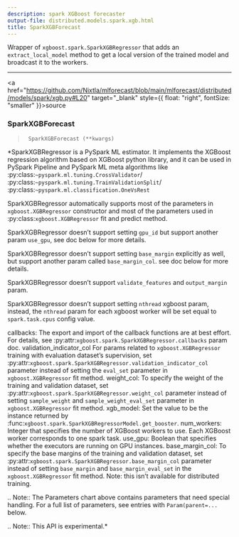```yaml
---
description: spark XGBoost forecaster
output-file: distributed.models.spark.xgb.html
title: SparkXGBForecast
---
```



Wrapper of `xgboost.spark.SparkXGBRegressor` that adds an
`extract_local_model` method to get a local version of the trained model
and broadcast it to the workers.

------------------------------------------------------------------------

<a
href="https://github.com/Nixtla/mlforecast/blob/main/mlforecast/distributed/models/spark/xgb.py#L20"
target="_blank" style={{ float: "right", fontSize: "smaller" }}>source</a>

### SparkXGBForecast

> ``` text
>  SparkXGBForecast (**kwargs)
> ```

\*SparkXGBRegressor is a PySpark ML estimator. It implements the XGBoost
regression algorithm based on XGBoost python library, and it can be used
in PySpark Pipeline and PySpark ML meta algorithms like
:py:class:`~pyspark.ml.tuning.CrossValidator`/
:py:class:`~pyspark.ml.tuning.TrainValidationSplit`/
:py:class:`~pyspark.ml.classification.OneVsRest`

SparkXGBRegressor automatically supports most of the parameters in
`xgboost.XGBRegressor` constructor and most of the parameters used in
:py:class:`xgboost.XGBRegressor` fit and predict method.

SparkXGBRegressor doesn’t support setting `gpu_id` but support another
param `use_gpu`, see doc below for more details.

SparkXGBRegressor doesn’t support setting `base_margin` explicitly as
well, but support another param called `base_margin_col`. see doc below
for more details.

SparkXGBRegressor doesn’t support `validate_features` and
`output_margin` param.

SparkXGBRegressor doesn’t support setting `nthread` xgboost param,
instead, the `nthread` param for each xgboost worker will be set equal
to `spark.task.cpus` config value.

callbacks: The export and import of the callback functions are at best
effort. For details, see
:py:attr:`xgboost.spark.SparkXGBRegressor.callbacks` param doc.
validation_indicator_col For params related to `xgboost.XGBRegressor`
training with evaluation dataset’s supervision, set
:py:attr:`xgboost.spark.SparkXGBRegressor.validation_indicator_col`
parameter instead of setting the `eval_set` parameter in
`xgboost.XGBRegressor` fit method. weight_col: To specify the weight of
the training and validation dataset, set
:py:attr:`xgboost.spark.SparkXGBRegressor.weight_col` parameter instead
of setting `sample_weight` and `sample_weight_eval_set` parameter in
`xgboost.XGBRegressor` fit method. xgb_model: Set the value to be the
instance returned by
:func:`xgboost.spark.SparkXGBRegressorModel.get_booster`. num_workers:
Integer that specifies the number of XGBoost workers to use. Each
XGBoost worker corresponds to one spark task. use_gpu: Boolean that
specifies whether the executors are running on GPU instances.
base_margin_col: To specify the base margins of the training and
validation dataset, set
:py:attr:`xgboost.spark.SparkXGBRegressor.base_margin_col` parameter
instead of setting `base_margin` and `base_margin_eval_set` in the
`xgboost.XGBRegressor` fit method. Note: this isn’t available for
distributed training.

.. Note:: The Parameters chart above contains parameters that need
special handling. For a full list of parameters, see entries with
`Param(parent=...` below.

.. Note:: This API is experimental.\*

